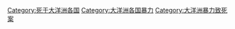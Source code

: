 
[[Category:死于大洋洲各国|Category:死于大洋洲各国]]
[[Category:大洋洲各国暴力|Category:大洋洲各国暴力]]
[[Category:大洋洲暴力致死案|Category:大洋洲暴力致死案]]